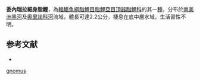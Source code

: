 {{Speciesbox
| status = NE
| status_system = IUCN3.1
| genus = Microcharacidium
| species = gnomus
| authority = [[Buckup|Buckup]], 1993
| synonyms = 
}}
'''委內瑞拉細身脂鯉'''，為[[輻鰭魚綱|輻鰭魚綱]][[脂鯉目|脂鯉目]][[脂鯉亞目|脂鯉亞目]][[頂器脂鯉科|頂器脂鯉科]]的其一[[種|種]]，分布於[[南美洲|南美洲]][[黑河|黑河]]及[[奧里諾科河|奧里諾科河]]流域，體長可達2.2公分，棲息在底中層水域，生活習性不明。

==参考文献==
{{refbegin}}
*{{FishBase_species|genus=Microcharacidium|species=gnomus|year=2013|month=10}}
{{refend}}
{{Taxonbar|from=Q6408794}}

[[Category:細身脂鯉屬|gnomus]]